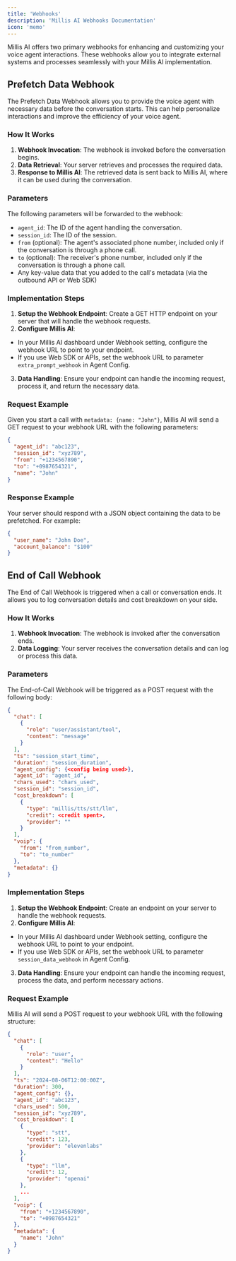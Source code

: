```yaml
---
title: 'Webhooks'
description: 'Millis AI Webhooks Documentation'
icon: 'memo'
---
```


Millis AI offers two primary webhooks for enhancing and customizing your voice agent interactions. These webhooks allow you to integrate external systems and processes seamlessly with your Millis AI implementation.

## Prefetch Data Webhook

The Prefetch Data Webhook allows you to provide the voice agent with necessary data before the conversation starts. This can help personalize interactions and improve the efficiency of your voice agent.

### How It Works

1. **Webhook Invocation**: The webhook is invoked before the conversation begins.
2. **Data Retrieval**: Your server retrieves and processes the required data.
3. **Response to Millis AI**: The retrieved data is sent back to Millis AI, where it can be used during the conversation.

### Parameters

The following parameters will be forwarded to the webhook:

- `agent_id`: The ID of the agent handling the conversation.
- `session_id`: The ID of the session.
- `from` (optional): The agent's associated phone number, included only if the conversation is through a phone call.
- `to` (optional): The receiver's phone number, included only if the conversation is through a phone call.
- Any key-value data that you added to the call's metadata (via the outbound API or Web SDK)

### Implementation Steps

1. **Setup the Webhook Endpoint**: Create a GET HTTP endpoint on your server that will handle the webhook requests.
2. **Configure Millis AI**:
- In your Millis AI dashboard under Webhook setting, configure the webhook URL to point to your endpoint.
- If you use Web SDK or APIs, set the webhook URL to parameter `extra_prompt_webhook` in Agent Config.
3. **Data Handling**: Ensure your endpoint can handle the incoming request, process it, and return the necessary data.

### Request Example

Given you start a call with `metadata: {name: "John"}`, Millis AI will send a GET request to your webhook URL with the following parameters:

```json
{
  "agent_id": "abc123",
  "session_id": "xyz789",
  "from": "+1234567890",
  "to": "+0987654321",
  "name": "John"
}
```

### Response Example

Your server should respond with a JSON object containing the data to be prefetched. For example:

```json
{
  "user_name": "John Doe",
  "account_balance": "$100"
}
```

## End of Call Webhook

The End of Call Webhook is triggered when a call or conversation ends. It allows you to log conversation details and cost breakdown on your side.

### How It Works

1. **Webhook Invocation**: The webhook is invoked after the conversation ends.
2. **Data Logging**: Your server receives the conversation details and can log or process this data.

### Parameters

The End-of-Call Webhook will be triggered as a POST request with the following body:

```json
{
  "chat": [
    {
      "role": "user/assistant/tool",
      "content": "message"
    }
  ],
  "ts": "session_start_time",
  "duration": "session_duration",
  "agent_config": {<config being used>},
  "agent_id": "agent_id",
  "chars_used": "chars_used",
  "session_id": "session_id",
  "cost_breakdown": [
    {
      "type": "millis/tts/stt/llm",
      "credit": <credit spent>,
      "provider": ""
    }
  ],
  "voip": {
    "from": "from_number",
    "to": "to_number"
  },
  "metadata": {}
}
```

### Implementation Steps

1. **Setup the Webhook Endpoint**: Create an endpoint on your server to handle the webhook requests.
2. **Configure Millis AI**:
- In your Millis AI dashboard under Webhook setting, configure the webhook URL to point to your endpoint.
- If you use Web SDK or APIs, set the webhook URL to parameter `session_data_webhook` in Agent Config.
3. **Data Handling**: Ensure your endpoint can handle the incoming request, process the data, and perform necessary actions.

### Request Example

Millis AI will send a POST request to your webhook URL with the following structure:

```json
{
  "chat": [
    {
      "role": "user",
      "content": "Hello"
    }
  ],
  "ts": "2024-08-06T12:00:00Z",
  "duration": 300,
  "agent_config": {},
  "agent_id": "abc123",
  "chars_used": 500,
  "session_id": "xyz789",
  "cost_breakdown": [
    {
      "type": "stt",
      "credit": 123,
      "provider": "elevenlabs"
    },
    {
      "type": "llm",
      "credit": 12,
      "provider": "openai"
    },
    ...
  ],
  "voip": {
    "from": "+1234567890",
    "to": "+0987654321"
  },
  "metadata": {
    "name": "John"
  }
}
```
